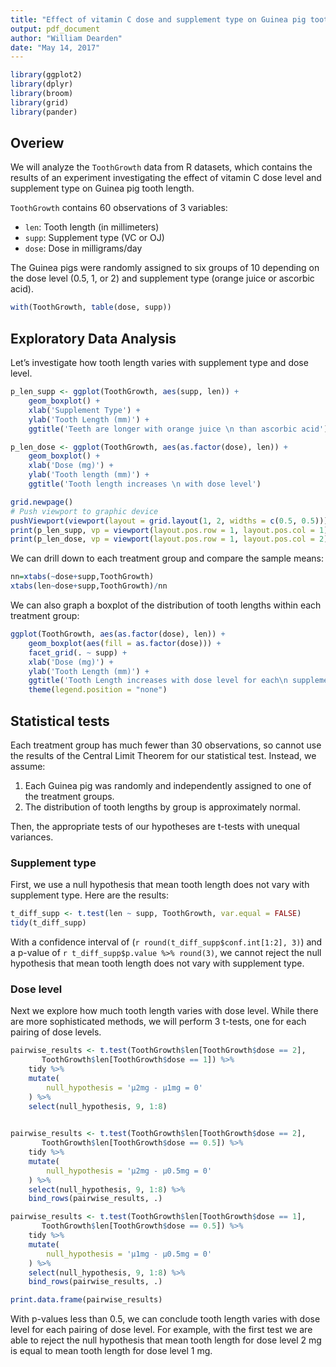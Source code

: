 ```yaml
---
title: "Effect of vitamin C dose and supplement type on Guinea pig tooth length"
output: pdf_document
author: "William Dearden"
date: "May 14, 2017"
---
```

```r

library(ggplot2)
library(dplyr)
library(broom)
library(grid)
library(pander)

```

## Overiew

We will analyze the `ToothGrowth` data from R datasets, which contains the results of an experiment investigating the effect of vitamin C dose level and supplement type on Guinea pig tooth length.

`ToothGrowth` contains 60 observations of 3 variables:

* `len`: Tooth length (in millimeters)
* `supp`: Supplement type (VC or OJ)
* `dose`: Dose in milligrams/day

The Guinea pigs were randomly assigned to six groups of 10 depending on the dose level (0.5, 1, or 2) and supplement type (orange juice or ascorbic acid).

```r

with(ToothGrowth, table(dose, supp))

```

## Exploratory Data Analysis

Let's investigate how tooth length varies with supplement type and dose level.

```r

p_len_supp <- ggplot(ToothGrowth, aes(supp, len)) + 
    geom_boxplot() +
    xlab('Supplement Type') +
    ylab('Tooth Length (mm)') +
    ggtitle('Teeth are longer with orange juice \n than ascorbic acid')

p_len_dose <- ggplot(ToothGrowth, aes(as.factor(dose), len)) + 
    geom_boxplot() +
    xlab('Dose (mg)') +
    ylab('Tooth length (mm)') +
    ggtitle('Tooth length increases \n with dose level')

grid.newpage()
# Push viewport to graphic device
pushViewport(viewport(layout = grid.layout(1, 2, widths = c(0.5, 0.5))))
print(p_len_supp, vp = viewport(layout.pos.row = 1, layout.pos.col = 1))
print(p_len_dose, vp = viewport(layout.pos.row = 1, layout.pos.col = 2))

```

We can drill down to each treatment group and compare the sample means:

```r

nn=xtabs(~dose+supp,ToothGrowth)
xtabs(len~dose+supp,ToothGrowth)/nn

```

We can also graph a boxplot of the distribution of tooth lengths within each treatment group:


```r

ggplot(ToothGrowth, aes(as.factor(dose), len)) +
    geom_boxplot(aes(fill = as.factor(dose))) + 
    facet_grid(. ~ supp) +
    xlab('Dose (mg)') +
    ylab('Tooth Length (mm)') +
    ggtitle('Tooth Length increases with dose level for each\n supplement type') +
    theme(legend.position = "none")

```

## Statistical tests

Each treatment group has much fewer than 30 observations, so cannot use the results of the Central Limit Theorem for our statistical test. Instead, we assume:

1. Each Guinea pig was randomly and independently assigned to one of the treatment groups.
2. The distribution of tooth lengths by group is approximately normal.

Then, the appropriate tests of our hypotheses are t-tests with unequal variances. 

### Supplement type

First, we use a null hypothesis that mean tooth length does not vary with supplement type. Here are the results:

```r

t_diff_supp <- t.test(len ~ supp, ToothGrowth, var.equal = FALSE)
tidy(t_diff_supp)

```

With a confidence interval of (`r round(t_diff_supp$conf.int[1:2], 3)`) and a p-value of `r t_diff_supp$p.value %>% round(3)`, we cannot reject the null hypothesis that mean tooth length does not vary with supplement type.

### Dose level

Next we explore how much tooth length varies with dose level. While there are more sophisticated methods, we will perform 3 t-tests, one for each pairing of dose levels.

```r

pairwise_results <- t.test(ToothGrowth$len[ToothGrowth$dose == 2],
       ToothGrowth$len[ToothGrowth$dose == 1]) %>% 
    tidy %>%
    mutate(
        null_hypothesis = 'µ2mg - µ1mg = 0'
    ) %>% 
    select(null_hypothesis, 9, 1:8)
  

pairwise_results <- t.test(ToothGrowth$len[ToothGrowth$dose == 2],
       ToothGrowth$len[ToothGrowth$dose == 0.5]) %>% 
    tidy %>%
    mutate(
        null_hypothesis = 'µ2mg - µ0.5mg = 0'
    ) %>% 
    select(null_hypothesis, 9, 1:8) %>%
    bind_rows(pairwise_results, .)

pairwise_results <- t.test(ToothGrowth$len[ToothGrowth$dose == 1],
       ToothGrowth$len[ToothGrowth$dose == 0.5]) %>%
    tidy %>%
    mutate(
        null_hypothesis = 'µ1mg - µ0.5mg = 0'
    ) %>% 
    select(null_hypothesis, 9, 1:8) %>%
    bind_rows(pairwise_results, .)

print.data.frame(pairwise_results)


```

With p-values less than 0.5, we can conclude tooth length varies with dose level for each pairing of dose level. For example, with the first test we are able to reject the null hypothesis that mean tooth length for dose level 2 mg is equal to mean tooth length for dose level 1 mg.
